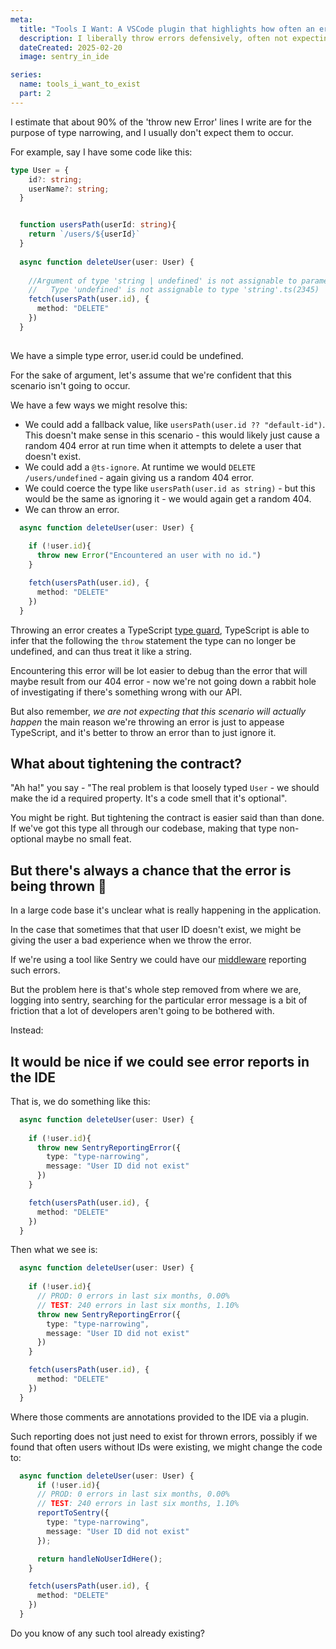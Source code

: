 ```yaml
---
meta:
  title: "Tools I Want: A VSCode plugin that highlights how often an error appears in Sentry, or other monitoring tools"
  description: I liberally throw errors defensively, often not expecting the error scenario to ever actually occur - it would be nice if I could see some real metrics about how often a thing is occurring, without having to leave the IDE. 
  dateCreated: 2025-02-20
  image: sentry_in_ide

series: 
  name: tools_i_want_to_exist
  part: 2
---
```


I estimate that about 90% of the 'throw new Error' lines I write are for the purpose of type narrowing, and I usually don't expect them to occur. 

For example, say I have some code like this: 

```typescript
type User = {
    id?: string; 
    userName?: string; 
  }


  function usersPath(userId: string){
    return `/users/${userId}`
  }
  
  async function deleteUser(user: User) {
  
    //Argument of type 'string | undefined' is not assignable to parameter of type 'string'.
    //   Type 'undefined' is not assignable to type 'string'.ts(2345)
    fetch(usersPath(user.id), {
      method: "DELETE"
    })
  }
  
```

We have a simple type error, user.id could be undefined. 

For the sake of argument, let's assume that we're confident that this scenario isn't going to occur.

We have a few ways we might resolve this: 

- We could add a fallback value, like `usersPath(user.id ?? "default-id")`. This doesn't make sense in this scenario - this would likely just cause a random 404 error at run time when it attempts to delete a user that doesn't exist. 
- We could add a `@ts-ignore`. At runtime we would `DELETE /users/undefined` - again giving us a random 404 error. 
- We could coerce the type like `usersPath(user.id as string)` - but this would be the same as ignoring it - we would again get a random 404. 
- We can throw an error. 

```typescript 
  async function deleteUser(user: User) {
  
    if (!user.id){
      throw new Error("Encountered an user with no id.")
    }

    fetch(usersPath(user.id), {
      method: "DELETE"
    })
  }
```

Throwing an error creates a TypeScript [type guard](https://www.typescriptlang.org/docs/handbook/advanced-types.html#type-guards-and-differentiating-types), TypeScript is able to infer that the following the `throw` statement the type can no longer be undefined, and can thus treat it like a string. 

Encountering this error will be lot easier to debug than the error that will maybe result from our 404 error - now we're not going down a rabbit hole of investigating if there's something wrong with our API. 

But also remember, _we are not expecting that this scenario will actually happen_ the main reason we're throwing an error is just to appease TypeScript, and it's better to throw an error than to just ignore it. 

## What about tightening the contract? 

"Ah ha!" you say - "The real problem is that loosely typed `User` - we should make the id a required property. It's a code smell that it's optional". 

You might be right. But tightening the contract is easier said than than done. If we've got this type all through our codebase, making that type non-optional maybe no small feat. 

## But there's always a chance that the error is being thrown 🤔

In a large code base it's unclear what is really happening in the application. 

In the case that sometimes that that user ID doesn't exist, we might be giving the user a bad experience when we throw the error. 

If we're using a tool like Sentry we could have our [middleware](https://docs.sentry.io/platforms/javascript/guides/express/) reporting such errors. 

But the problem here is that's whole step removed from where we are, logging into sentry, searching for the particular error message is a bit of friction that a lot of developers aren't going to be bothered with. 

Instead:

## It would be nice if we could see error reports in the IDE

That is, we do something like this: 

```ts
  async function deleteUser(user: User) {
  
    if (!user.id){
      throw new SentryReportingError({
        type: "type-narrowing",
        message: "User ID did not exist"
      })
    }

    fetch(usersPath(user.id), {
      method: "DELETE"
    })
  }
```

Then what we see is:

```ts
  async function deleteUser(user: User) {
  
    if (!user.id){
      // PROD: 0 errors in last six months, 0.00%
      // TEST: 240 errors in last six months, 1.10%
      throw new SentryReportingError({
        type: "type-narrowing",
        message: "User ID did not exist"
      })
    }

    fetch(usersPath(user.id), {
      method: "DELETE"
    })
  }
```

Where those comments are annotations provided to the IDE via a plugin.

Such reporting does not just need to exist for thrown errors, possibly if we found that often users without IDs were existing, we might change the code to:

```ts
  async function deleteUser(user: User) {
      if (!user.id){
      // PROD: 0 errors in last six months, 0.00%
      // TEST: 240 errors in last six months, 1.10%
      reportToSentry({
        type: "type-narrowing",
        message: "User ID did not exist"
      }); 

      return handleNoUserIdHere();
    }

    fetch(usersPath(user.id), {
      method: "DELETE"
    })
  }
```

Do you know of any such tool already existing?

